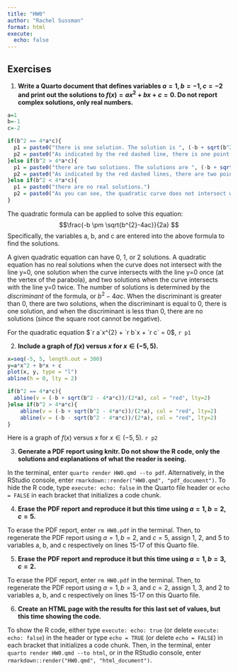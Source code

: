 ```yaml
---
title: "HW0"
author: "Rachel Sussman"
format: html
execute:
  echo: false
---
```



## Exercises

(@) **Write a Quarto document that defines variables $a=1, b=-1, c=-2$
and print out the solutions to $f(x) = ax^2+bx+c=0$. Do not report complex solutions, only real numbers.**

```r
a=1
b=-1
c=-2

if(b^2 == 4*a*c){
  p1 = paste0("there is one solution. The solution is ", (-b + sqrt(b^2 - 4*a*c))/(2*a), ".")
  p2 = paste0("As indicated by the red dashed line, there is one point where the quadratic curve intersects with the line y=0, at x=", (-b + sqrt(b^2 - 4*a*c))/(2*a), ".")
}else if(b^2 > 4*a*c){
  p1 = paste0("there are two solutions. The solutions are ", (-b + sqrt(b^2 - 4*a*c))/(2*a), " and ", (-b - sqrt(b^2 - 4*a*c))/(2*a), ".")
  p2 = paste0("As indicated by the red dashed lines, there are two points where the quadratic curve intersects with the line y=0, one at x=", (-b + sqrt(b^2 - 4*a*c))/(2*a), " and the other at x=", (-b - sqrt(b^2 - 4*a*c))/(2*a), ".")
}else if(b^2 < 4*a*c){
  p1 = paste0("there are no real solutions.")
  p2 = paste0("As you can see, the quadratic curve does not intersect with the line y=0; hence, there are no solutions.")
}
```

The quadratic formula can be applied to solve this equation: $$\frac{-b \pm \sqrt{b^{2}-4ac}}{2a} $$ Specifically, the variables a, b, and c are entered into the above formula to find the solutions.

A given quadratic equation can have 0, 1, or 2 solutions. A quadratic equation has no real solutions when the curve does not intersect with the line y=0, one solution when the curve intersects with the line y=0 once (at the vertex of the parabola), and two solutions when the curve intersects with the line y=0 twice. The number of solutions is determined by the *discriminant* of the formula, or $b^{2}-4ac$. When the discriminant is greater than 0, there are two solutions, when the discriminant is equal to 0, there is one solution, and when the discriminant is less than 0, there are no solutions (since the square root cannot be negative).

For the quadratic equation $`r a`x^{2} + `r b`x + `r c` = 0$, `r p1`

(@) **Include a graph of $f(x)$ versus $x$ for $x \in (-5,5)$.**

```r
x=seq(-5, 5, length.out = 300)
y=a*x^2 + b*x + c
plot(x, y, type = "l")
abline(h = 0, lty = 2)

if(b^2 == 4*a*c){
  abline(v = (-b + sqrt(b^2 - 4*a*c))/(2*a), col = "red", lty=2)
}else if(b^2 > 4*a*c){
    abline(v = (-b + sqrt(b^2 - 4*a*c))/(2*a), col = "red", lty=2)
    abline(v = (-b - sqrt(b^2 - 4*a*c))/(2*a), col = "red", lty=2)
}
```
Here is a graph of $f(x)$ versus $x$ for $x \in (-5,5)$. `r p2`

(@) **Generate a PDF report using knitr. Do not show the R code, only the solutions and explanations of what the reader is seeing.**

In the terminal, enter `quarto render HW0.qmd --to pdf`. Alternatively, in the RStudio console, enter `rmarkdown::render("HW0.qmd", "pdf_document")`. To hide the R code, type `execute: echo: false` in the Quarto file header or  `echo = FALSE` in each bracket that initializes a code chunk.

(@) **Erase the PDF report and reproduce it but this time using $a=1, b=2, c=5$.**

To erase the PDF report, enter `rm HW0.pdf` in the terminal. Then, to regenerate the PDF report using $a=1, b=2$, and $c=5$, assign 1, 2, and 5 to variables a, b, and c respectively on lines 15-17 of this Quarto file.

(@) **Erase the PDF report and reproduce it but this time using $a=1, b=3, c=2$.**

To erase the PDF report, enter `rm HW0.pdf` in the terminal. Then, to regenerate the PDF report using $a=1, b=3$, and $c=2$, assign 1, 3, and 2 to variables a, b, and c respectively on lines 15-17 on this Quarto file.

(@) **Create an HTML page with the results for this last set of values, but this time showing the code.**
 
To show the R code, either type `execute: echo: true` (or delete `execute: echo: false`) in the header or type `echo = TRUE` (or delete `echo = FALSE`) in each bracket that initializes a code chunk. Then, in the terminal, enter `quarto render HW0.qmd --to html`, or in the RStudio console, enter `rmarkdown::render("HW0.qmd", "html_document")`.